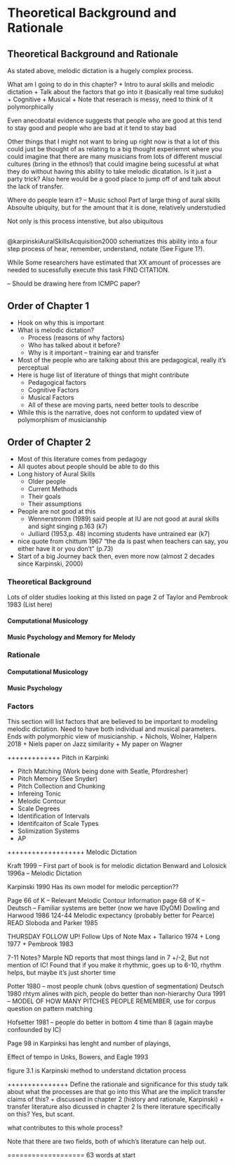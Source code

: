 # Theoretical Background and Rationale {#intro}


## Theoretical Background and Rationale

As stated above, melodic dictation is a hugely complex process.


What am I going to do in this chapter?
  + Intro to aural skills and melodic dictation 
  + Talk about the factors that go into it (basically real time suduko)
    + Cognitive
    + Musical 
  + Note that reserach is messy, need to think of it polymorphically
 

Even anecdoatal evidence suggests that people who are good at this tend to stay good and people who are bad at it tend to stay bad

Other things that I might not want to bring up right now is that a lot of this could just be thought of as relating to a big thought experiemnt where you could imagine that there are many musicians from lots of different muscial cultures (bring in the ethnos!) that could imagine being sucessful at what they do without having this ability to take melodic dicatation.
Is it just a party trick? 
Also here would be a good place to jump off of and talk about the lack of transfer.

Where do people learn it? -- Music school
Part of large thing of aural skills 
Absoulte ubiquity, but for the amount that it is done, relatively understudied

   

Not only is this process intenstive, but also ubiquitous 

## 

@karpinskiAuralSkillsAcquisition2000 schematizes this ability into a four step process of hear, remember, understand, notate (See Figure 1?).

While 
Some researchers have estimated that XX amount of processes are needed to sucessfully execute this task FIND CITATION. 

-- Should be drawing here from ICMPC paper?

## Order of Chapter 1

* Hook on why this is important
* What is melodic dictation?
  + Process (reasons of why factors)
  + Who has talked about it before?
  + Why is it important -- training ear and transfer
* Most of the people who are talking about this are pedagogical, really it's perceptual 
* Here is huge list of literature of things that might contribute
  + Pedagogical factors
  + Cognitive Factors
  + Musical Factors 
  + All of these are moving parts, need better tools to describe
* While this is the narrative, does not conform to updated view of polymorphism of musicianship

## Order of Chapter 2

* Most of this literature comes from pedagogy
* All quotes about people should be able to do this
* Long history of Aural Skills 
  + Older people
  + Current Methods
  + Their goals 
  + Their assumptions 

+ People are not good at this 
  + Wennerstronm (1989) said people at IU are not good at aural skills and sight singing p.163 (k7)
  + Julliard (1953,p. 48) incoming students have untrained ear (k7)
  
+ nice quote from chittum 1967 "the da is past when teachers can say, you either have it or you don't" (p.73)
+ Start of a big Journey back then, even more now (almost 2 decades since Karpinski, 2000)
 
 
### Theoretical Background

Lots of older studies looking at this listed on page 2 of Taylor and Pembrook 1983 (List here)

#### Computational Musicology 

#### Music Psychology and Memory for Melody

### Rationale 

#### Computational Musicology

#### Music Psychology 

### Factors

This section will list factors that are believed to be important to modeling melodic dictation.
Need to have both individual and musical parameters.
Ends with polymorphic view of musicianship.
  + Nichols, Wolner, Halpern 2018
  + Niels paper on Jazz similarity
  + My paper on Wagner 


+++++++++++++
Pitch in Karpinki 

+ Pitch Matching (Work being done with Seatle, Pfordresher)
+ Pitch Memory (See Snyder)
+ Pitch Collection and Chunking 
+ Infereing Tonic
+ Melodic Contour 
+ Scale Degrees 
+ Identification of Intervals
+ Identifcaiton of Scale Types 
+ Solimization Systems 
+ AP

+++++++++++++++++++
Melodic Dictation 

Kraft 1999 -- First part of book is for melodic dictation
Benward and Lolosick 1996a -- Melodic Dictation

Karpinski 1990 Has its own model for melodic perception?? 

Page 66 of K -- Relevant Melodic Contour Information 
page 68 of K -- Deutsch -- Familiar systems are better (now we have IDyOM)
Dowling and Harwood 1986 124-44 Melodic expectancy (probably better for Pearce)
READ Sloboda and Parker 1985

THURSDAY FOLLOW UP!
Follow Ups of Note Max 
  + Tallarico 1974
  + Long 1977
  + Pembrook 1983
  
7-11 Notes? 
Marple ND reports that most things land in 7 +/-2, But not mention of IC! 
Found that if you make it rhythmic, goes up to 6-10, rhythm helps, but maybe it's just shorter time

Potter 1980 -- most people chunk (obvs question of segmentation)
Deutsch 1980 rhtym alines with pich, people do better than non-hierarchy 
Oura 1991 -- MODEL OF HOW MANY PITCHES PEOPLE REMEMBER, use for corpus question on pattern matching

Hofsetter 1981 -- people do better in bottom 4 time than 8 (again maybe confounded by IC)

Page 98 in Karpinksi has lenght and number of playings, 

Effect of tempo in  Unks, Bowers, and Eagle 1993

figure 3.1 is Karpinski method to understand dictation process



+++++++++++++++
Define the rationale and significance for this study
talk about what the processes are that go into this 
What are the implicit transfer claims of this? 
    + discussed in chapter 2 (history and rationale, Karpinski)
    + transfer literature also dicussed in chapter 2
Is there literature specifically on this? Yes, but scant.


what contributes to this whole process?

Note that there are two fields, both of which's literature can help out.


===================
63 words at start 
